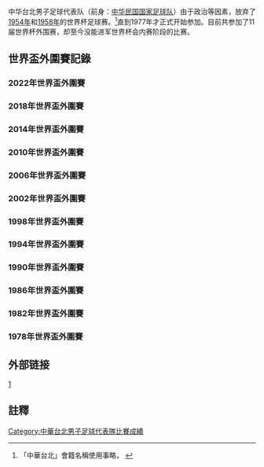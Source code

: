 {{noteTA
|G1=足球
|G2=地名
}}
中华台北男子足球代表队（前身：[[中华民国国家足球队|中华民国国家足球队]]）由于政治等因素，放弃了[[1954年世界杯足球赛|1954年]]和[[1958年世界杯足球赛|1958年]]的世界杯足球赛。<ref>「中華台北」會籍名稱使用事略， {{cite web |url=http://old.npf.org.tw/PUBLICATION/EC/090/EC-R-090-017.htm |title=存档副本 |accessdate=2010-07-08 |deadurl=yes |archiveurl=https://web.archive.org/web/20110724233918/http://old.npf.org.tw/PUBLICATION/EC/090/EC-R-090-017.htm |archivedate=2011-07-24 }}</ref>直到1977年才正式开始参加。目前共参加了11届世界杯外围赛，却至今没能进军世界杯会内赛阶段的比赛。

== 世界盃外圍賽記錄 ==
=== 2022年世界盃外圍賽===

{{footballbox collapsible
|round      = [[2022年國際足總世界盃外圍賽_–_亞洲區第二圈#B組|2022年世足資格賽亞洲第二輪]]
|date       = 2019年9月5日
|time       = 19:10 ([[UTC+8|UTC+8]])
|team1      = {{fb-rt|TPE}}
|score      = 1 - 2
|report     = https://www.fifa.com/worldcup/qatar2022/preliminaries/asia/matches/match/400080718/
|team2      = {{fb|JOR}}
|goals1     = [[溫智豪|溫智豪]] {{goal|81}}
|goals2     = [[Baha'_Faisal|Faisal]] {{goal|19}} <br> [[Ahmed_Samir_(footballer,_born_1991)|Samir]] {{goal|37}}
|stadium    = [[台北田徑場|台北田徑場]]
|location   = [[台北|台北]], [[中華民國|中華民國]]
|attendance = 5,520
|referee    = {{flagicon|JPN}} 荒木友輔
|result     = L
}}
{{footballbox collapsible
|round      = [[2022年國際足總世界盃外圍賽_–_亞洲區第二圈#B組|2022年世足資格賽亞洲第二輪]]
|date       = 2019年9月10日
|time       = 19:10 ([[UTC+8|UTC+8]])
|team1      = {{fb-rt|TPE}}
|score      = 0 - 2
|report     = https://www.fifa.com/worldcup/qatar2022/preliminaries/asia/matches/match/400080721/
|team2      = {{fb|NEP}}
|goals1     = 
|goals2     = [[Anjan_Bista|Bista]] {{goal|4||62}}
|stadium    = [[台北田徑場|台北田徑場]] 
|location   = [[台北|台北]], [[中華民國|中華民國]]
|attendance = 4,780
|referee    = {{flagicon|OMA}} Yaqoob Abdul Baki
|result     = L
}}
{{footballbox collapsible
|round      = [[2022年國際足總世界盃外圍賽_–_亞洲區第二圈#B組|2022年世足資格賽亞洲第二輪]]
|date       = 2019年10月15日
|time       = 19:40 ([[UTC+8|UTC+8]])
|team1      = {{fb-rt|TPE}}
|score      = 1 - 7
|report     = https://www.fifa.com/worldcup/qatar2022/preliminaries/asia/matches/match/400080725/
|team2      = {{fb|AUS}}
|goals1     = [[陳毅維|陳毅維]] {{goal|21}}
|goals2     = [[亞當·塔加特|塔加特]] {{goal|12||19}} <br> [[傑克遜·歐文|歐文]] {{goal|34||37}} <br>[[哈利·蘇達亞|蘇達亞]] {{goal|73||89}} <br> [[占美·麥卡倫|麥卡倫]] {{goal|84}} 
|stadium    = [[國家體育場_(高雄市)|國家體育場]]
|location   = [[高雄|高雄]], [[中華民國|中華民國]]
|attendance = 3,251
|referee    = {{flagicon|THA}} Mongkolchai Pechsri
|result     = L
}}
{{footballbox collapsible
|round      = [[2022年國際足總世界盃外圍賽_–_亞洲區第二圈#B組|2022年世足資格賽亞洲第二輪]]
|date       = 2019年11月14日
|time       = 19:00 ([[UTC+3|UTC+3]])
|team1      = {{fb-rt|KUW}}
|score      = 9 - 0
|report     = https://www.fifa.com/worldcup/qatar2022/preliminaries/asia/matches/match/400080758/
|team2      = {{fb|TPE}}
|goals1     = [[Yousef_Nasser|Nasser]] {{goal|22||59}} <br> [[Fahad_Al_Ansari|Al Ansari]] {{goal|42}} <br> [[Mobarak_Al_Faneeni|Al Faneeni]] {{goal|49}} <br> [[Bader_Al-Mutawa|Al-Mutawa]] {{goal|55}} <br> [[Faisal_Zayid|Al-Harbi]] {{goal|62}} <br> [[Shabib_Al-Khaldi|Al-Khaldi]] {{goal|73}} <br> [[陳威全_(足球運動員)|陳威全]] {{goal|77|o.g.}} <br> [[Faisal_Ajab_Al-Azemi|Al-Azemi]] {{goal|73}}
|goals2     =
|stadium    = {{link-en|賈比爾·艾哈邁德·薩巴赫國際體育場|Jaber Al-Ahmad International Stadium}}
|location   = [[科威特城|科威特城]]，[[科威特|科威特]]
|attendance = 7,500
|referee    = {{flagicon|MAS}} Mohd Amirul Izwan Yaacob
|result     = L
}}
{{footballbox collapsible
|round      = [[2022年國際足總世界盃外圍賽_–_亞洲區第二圈#B組|2022年世足資格賽亞洲第二輪]]
|date       = 2019年11月19日
|time       = 18:00 ([[UTC+2|UTC+2]])
|team1      = {{fb-rt|JOR}}
|score      = 5 - 0
|report     = https://www.fifa.com/worldcup/qatar2022/preliminaries/asia/matches/match/400080760/
|team2      = {{fb|TPE}}
|goals1     = [[Baha'_Faisal|Faisal]] {{goal|4||75}} <br> [[Ahmad_Ersan|Ersan]] {{goal|25}} <br> [[Yazan_Abu_Arab|Al-Arab]] {{goal|43}} <br> [[漢姆扎·阿爾-達爾多耶|艾達拉耶]] {{goal|62}}
|goals2     =
|stadium    = {{link-en|阿卜杜拉二世國王體育場|King Abdullah II Stadium}}
|location   = [[安曼|安曼]]，[[約旦|約旦]]
|attendance = 2,289
|referee    = {{flagicon|UAE}} [[穆罕默德·阿卜杜拉·哈桑·穆罕默德|穆罕默德·阿卜杜拉·哈桑·穆罕默德]]
|result     = L
}}
{{footballbox_collapsible
|round      = [[2022年國際足總世界盃外圍賽_–_亞洲區第二圈#B組|2022年世足資格賽亞洲第二輪]]
|date       = {{Start date|2021|6|3|df=y}}
|time       = 19:30 ([[UTC+3|UTC+3]])
|team1      = {{fb-rt|NEP}}
|score      = 2 - 0
|team2      = {{fb|TPE}}
|goals1     = {{en-link|Bista|Anjan Bista}} {{goal|3|pen.}} <br> {{en-link|N. Shrestha|Nawayug Shrestha}} {{goal|81}}
|goals2     =
|stadium    ={{en-link|科威特体育俱乐部体育场|Al Kuwait Sports Club Stadium}}
|location   = [[科威特城|科威特城]]，[[科威特|科威特]]
|attendance = 0
|referee    = {{flagicon|KOR}} 金宇城
|result     = L
}}
{{footballbox_collapsible
|round      = [[2022年國際足總世界盃外圍賽_–_亞洲區第二圈#B組|2022年世足資格賽亞洲第二輪]]
|date       = {{Start date|2021|6|7|df=y}}
|time       = 19:30 ([[UTC+3|UTC+3]])
|team1      = {{fb-rt|AUS}}
|score      = 5 - 1
|team2      = {{fb|TPE}}
|goals1 = [[哈利·苏达亚|哈利·苏达亚]] {{goal|11}} <br> [[占美·麦卡伦|占美·麦卡伦]] {{goal|27|pen.}} <br> [[特伦特·塞恩斯伯里|特伦特·塞恩斯伯里]] {{goal|41}} <br> [[米切尔·杜克|米切尔·杜克]] {{goal|46||84}}
|goals2 = [[高伟杰|高伟杰]] {{goal|62}}
|stadium    ={{en-link|科威特体育俱乐部体育场|Al Kuwait Sports Club Stadium}}
|location   = [[科威特城|科威特城]]，[[科威特|科威特]]
|attendance = 0
|referee    = {{flagicon|QAT}} Saoud Al-Athbah
|result     = L
}}
{{footballbox_collapsible
|round      = [[2022年國際足總世界盃外圍賽_–_亞洲區第二圈#B組|2022年世足資格賽亞洲第二輪]]
|date       = {{Start date|2021|6|15|df=y}}
|time       = 21:30 ([[UTC+3|UTC+3]])
|team1      = {{fb-rt|TPE}}
|score      = 1 - 2
|team2      = {{fb|KUW}}
|goals1     = [[吴俊青|吴俊青]] {{goal|51}}
|goals2     = {{en-link|Nasser|Yousef Nasser}} {{goal|14||71}}
|stadium    ={{en-link|科威特体育俱乐部体育场|Al Kuwait Sports Club Stadium}}
|location   = [[科威特城|科威特城]]，[[科威特|科威特]]
|attendance = 0
|referee    = {{flagicon|OMA}} 艾哈迈德·卡夫
|result     = L
}}

=== 2018年世界盃外圍賽===
{{footballbox_collapsible
|round= 亞洲區第一輪
|date = 2015年3月12日
|time = 19:00 [[UTC+8|UTC+8]]
|team1 = {{fb-rt|TPE}}
|score = 0 - 1
|report = [http://www.fifa.com/worldcup/matches/round=275167/match=300311248/index.html 報告 (FIFA)]<br />[https://web.archive.org/web/20180324162538/http://cms.the-afc.com/afcasfeeds?fixtureid=9227&stageid=355&tMode=H&view=ajax&show=matchsummary 報告 (AFC)]
|team2 = {{fb|BRU}}
|goals1 = 
|goals2 = [[阿迪·賽義德|阿迪·賽義德]] {{goal|36}}
|location = [[高雄市|高雄市]]，[[中華民國|中華民國]]
|stadium = [[國家體育場_(高雄市)|國家體育場]]
|attendance = 6,273
|referee = {{flagicon|IND}} Rowan Arumughan
|assistantreferees = {{flagicon|IND}} Kennedy SAPAM<br />{{flagicon|IND}} Magho MOIRANGTHEM
|fourthofficial = {{flagicon|IND}} Tejas NAGVENKAR
|nobars= 1
|result= L
|motm= {{flagicon|TPE}} [[陳柏良_(足球運動員)|陳柏良]]
}}
{{footballbox_collapsible
|round= 亞洲區第一輪
|date = 2015年3月17日
|time = 20:15 [[UTC+8|UTC+8]]
|team1 = {{fb-rt|BRU}}
|score = 0 - 2
|report=[http://www.fifa.com/worldcup/matches/round=275167/match=300311255/index.html 報告 (FIFA)]<br />[https://web.archive.org/web/20180324162443/http://cms.the-afc.com/afcasfeeds?fixtureid=9233&stageid=355&tMode=H&view=ajax&show=matchsummary 報告 (AFC)]
|team2 = {{fb|TPE}}
|goals1 = 
|goals2 = [[王睿_(台灣足球運動員)|王睿]] {{goal|36}}<br />[[朱恩樂|朱恩樂]] {{goal|53}}
|location = [[斯里巴卡旺市|斯里巴卡旺市]]，[[汶萊|汶萊]]
|stadium = {{link-en|蘇丹哈桑納爾·博爾基亞體育場|Sultan Hassal Bolkiah Stadium}}
|attendance = 18,000
|referee = {{flagicon|KSA}} Turki Alkhudhayr
|assistantreferees = {{flagicon|KSA}} Badr Al Shumrani<br />{{flagicon|KSA}} Khalaf Zaid Alshammari
|fourthofficial = {{flagicon|KSA}} Mohammed Al HOISH
|nobars= 1
|result= W
|aggregatescore = 1 - 2
|motm= {{flagicon|TPE}} [[王睿_(台灣足球運動員)|王睿]]
}}
{{footballbox_collapsible
|round= 亞洲區第二輪
|date = 2015年6月16日
|time = 19:30 [[UTC+8|UTC+8]]
|team1 = {{fb-rt|TPE}}
|score = 0 - 2
|report = [http://www.fifa.com/worldcup/matches/round=275171/match=300317468/index.html 報告 (FIFA)]<br />[https://web.archive.org/web/20180324224254/http://cms.the-afc.com/afcasfeeds?fixtureid=9387&stageid=365&tMode=H&view=ajax&show=matchsummary 報告 (AFC)]
|team2 = {{fb|THA}}
|goals1 = 
|goals2 = [[堤拉辛·當達|鄧達]] {{goal|21||39}}
|location = [[台北市|台北市]]，[[中華民國|中華民國]]
|stadium = [[台北田徑場|台北田徑場]]
|attendance =  18,168
|referee = {{flagicon|KUW}} Ali Shaban
|assistantreferees = {{flagicon|KUW}} Humoud Alsahli<br />{{flagicon|KUW}} Ali Behzad
|fourthofficial = {{flagicon|KUW}} Jasem Ahmad
|nobars= 1
|result= L
|motm= {{flagicon|THA}} [[堤拉辛·當達|鄧達]]
}}
{{footballbox_collapsible
|round= 亞洲區第二輪
|date = 2015年9月3日
|time = 17:00 [[UTC+4:30|UTC+4:30]]
|team1 = {{fb-rt|IRQ}}
|score = 5 - 1
|report = [http://www.fifa.com/worldcup/matches/round=275171/match=300317470/index.html 報告 (FIFA)]<br />[https://web.archive.org/web/20180324224521/http://cms.the-afc.com/afcasfeeds?fixtureid=9388&stageid=365&tMode=H&view=ajax&show=matchsummary 報告 (AFC)]
|team2 = {{fb|TPE}}
|goals1 = [[阿里·阿德南|阿里·阿德南]] {{goal|37}}<br>{{link-en|Ali Hosni|Ali Hosni}} {{goal|59}}<br>{{link-en|Ahmed Yasin Ghani|Ahmed Yasin Ghani|Yasin}} {{goal|80}}<br>[[尤尼斯·穆罕默德|尤尼斯]] {{goal|88}}<br>{{link-en|Justin Meram|Justin Meram|Meram}} {{goal|90+1|pen.}}
|goals2 = [[溫智豪|溫智豪]] {{goal|86}}
|location = [[德黑蘭|德黑蘭]]，[[伊朗|伊朗]]
|stadium = {{link-en|PAS Stadium|Shahid Dastgerdi Stadium|帕斯球場}}
|attendance = 4,200
|referee = {{flagicon|OMA}} Yaqoob ABDUL BAKI
|assistantreferees = {{flagicon|OMA}} Hamed AL MAYAHI<br />{{flagicon|OMA}} Abdullah AL JARDANI
|fourthofficial = {{flagicon|OMA}} Omar MUBARAK MAZAROUA AL YAQOUBI
|nobars= 1
|result= L
|motm= {{flagicon|IRQ}} [[尤尼斯·穆罕默德|尤尼斯]] 
}}
{{footballbox_collapsible
|round= 亞洲區第二輪
|date = 2015年9月8日
|time = 19:00 [[UTC+8|UTC+8]]
|team1 = {{fb-rt|TPE}}
|score = 1 - 2
|report = [http://www.fifa.com/worldcup/matches/round=275171/match=300317483/index.html 報告 (FIFA)]<br />[https://web.archive.org/web/20180324224122/http://cms.the-afc.com/afcasfeeds?fixtureid=9390&stageid=365&tMode=H&view=ajax&show=matchsummary 報告 (AFC)]
|team2 = {{fb|VIE}}
|goals1=[[吳俊青|吳俊青]] {{goal|82}}
|goals2=[[丁薦城|丁薦城]] {{goal|53}}<br>[[陳飛山|陳飛山]] {{goal|90+2}}
|location = [[台北市|台北市]]，[[中華民國|中華民國]]
|stadium = [[台北田徑場|台北田徑場]]
|attendance =  	20,239
|referee = {{flagicon|KOR}} 金大容
|assistantreferees = {{flagicon|KOR}} KANG Dojoon<br />{{flagicon|KOR}} Park INSUN
|fourthofficial = {{flagicon|BAN}} Md. MIZANUR RAHMAN
|nobars= 1
|result= L
|motm= {{flagicon|TPE}} [[陳昌源|陳昌源]]
}}
{{footballbox_collapsible
|round= 亞洲區第二輪
|date = 2015年11月12日
|time = 19:00 [[UTC+7|UTC+7]]
|team1 = {{fb-rt|THA}}
|score = 4 - 2
|report = [http://www.fifa.com/worldcup/matches/round=275171/match=300317485/index.html 報告 (FIFA)]<br />[https://web.archive.org/web/20180324224459/http://cms.the-afc.com/afcasfeeds?fixtureid=9397&stageid=365&tMode=H&view=ajax&show=matchsummary 報告 (AFC)]
|team2 = {{fb|TPE}}
|goals1 = Teerasil Dangda {{goal|41}}<br />[[博考·安南|博考·安南]] {{goal|52}}<br />[[阿迪沙·格賴頌|阿迪沙·格賴頌]] {{goal|72}}<br />Thana CHANABOOT {{goal|74}}
|goals2 = [[殷亞吉|殷亞吉]] {{goal|3}}<br />[[黃楷峻|黃楷峻]] {{goal|65}}
|location = [[曼谷|曼谷]]，[[泰國|泰國]]
|stadium = [[拉加曼加拉體育場|拉加曼加拉體育場]]
|attendance = 50,000
|referee = {{flagicon|KGZ}} Dmitriy Mashentsev
|assistantreferees = {{flagicon|KGZ}} Bakhadyr KOCHKOROV<br />{{flagicon|KGZ}} Ismailzhan TALIPZHANOV
|fourthofficial = {{flagicon|KGZ}} Rysbek SHEKERBEKOV
|nobars= 1
|result= L
|motm= {{flagicon|THA}} Tana Chanabut
}}
{{footballbox_collapsible
|round= 亞洲區第二輪
|date = 2015年11月17日
|time = 19:00 [[UTC+8|UTC+8]]
|team1 = {{fb-rt|TPE}}
|score = 0 - 2
|report = [http://www.fifa.com/worldcup/matches/round=275171/match=300317471/index.html 報告 (FIFA)]<br />[https://web.archive.org/web/20180324224236/http://cms.the-afc.com/afcasfeeds?fixtureid=9398&stageid=365&tMode=H&view=ajax&show=matchsummary 報告 (AFC)]
|team2 = {{fb|IRQ}}
|goals1 = 
|goals2 = [[杜爾加姆·伊斯邁爾|伊斯邁爾]] {{goal|19}} <br> [[尤尼斯·穆罕默德|尤尼斯]] {{goal|85}}
|location = [[高雄市|高雄市]]，[[中華民國|中華民國]]
|stadium = [[國家體育場_(高雄市)|國家體育場]]
|attendance = 11,960
|referee = {{flagicon|JPN}} [[饭田淳平|饭田淳平]]
|assistantreferees = {{flagicon|JPN}} 五十嵐泰之<br />{{flagicon|JPN}} 山內宏志
|fourthofficial = {{flagicon|CAM}} Vichhika TUY
|nobars= 1
|result= L
|motm= {{flagicon|IRQ}} [[尤尼斯·穆罕默德|尤尼斯]]
}}
{{footballbox_collapsible
|round= 亞洲區第二輪
|date = 2016年3月24日
|time = 19:00 [[UTC+7|UTC+7]]
|team1 = {{fb-rt|VIE}}
|score = 4 - 1
|report = [http://www.fifa.com/worldcup/matches/round=275171/match=300317469/index.html 報告 (FIFA)]<br />[https://web.archive.org/web/20180324224405/http://cms.the-afc.com/afcasfeeds?fixtureid=9400&stageid=365&tMode=H&view=ajax&show=matchsummary 報告 (AFC)]
|team2 = {{fb|TPE}}
|goals1 = [[黎公榮|黎公榮]] {{goal|8||90+1}}<br />[[阮文全|阮文全]] {{goal|29||42}}
|goals2 = [[吳俊青|吳俊青]] {{goal|7}}
|location = [[河內|河內]]，[[越南|越南]]
|stadium = [[美亭國家體育場|美亭國家體育場]]
|attendance = 18,350
|referee = {{flagicon|JOR}} Adham Makhadmeh
|assistantreferees = {{flagicon|JOR}} Ahmad Alroalle<br />{{flagicon|JOR}} Issa Alamawi
|fourthofficial = {{flagicon|JOR}} Ahmed Alali
|nobars= 1
|result= L
}}

=== 2014年世界盃外圍賽===
{{footballbox_collapsible
|round= 亞洲區第一輪
|date = 2011年6月29日
|time = 20:45 [[UTC+8|UTC+8]]
|team1 = {{fb-rt|MAS}}
|score = 2 - 1
|report = [http://www.fifa.com/worldcup/preliminaries/asia/matches/round=257783/match=300159191/index.html 報告]
|team2 = {{fb|TPE}}
|goals1 = [[Mohd_Safiq_Rahim|Safiq]] {{goal|28}} <br /> [[Mohd_Aidil_Zafuan_Abdul_Radzak|Zafuan Abdul Radzak]] {{goal|55}}
|goals2 = [[陳柏良_(足球運動員)|陳柏良]] {{goal|77}}
|location = [[吉隆坡|吉隆坡]]，[[馬來西亞|馬來西亞]]
|stadium = [[武吉賈利勒國家體育場|武吉賈利勒國家體育場]]
|attendance = 45,000
|referee = {{flagicon|THA}} [[猜亚•玛哈巴|猜亚•玛哈巴]]
|assistantreferees = {{flagicon|THA}} Thaweep INKAEW<br />{{flagicon|THA}} Preecha KANGRAM
|fourthofficial = {{flagicon|THA}} Prathan NASA WANG
|nobars= 1
|result= L
}}

{{footballbox_collapsible
|round= 亞洲區第一輪
|date = 2011年7月3日
|time = 19:00 [[UTC+8|UTC+8]]
|team1 = {{fb-rt|TPE}}
|score = 3 - 2 
|report = [http://www.fifa.com/worldcup/preliminaries/asia/matches/round=257783/match=300159189/report.html 報告]
|team2 = {{fb|MAS}}
|goals1 = [[張涵|張涵]] {{goal|31}} <br> [[陳柏良_(足球運動員)|陳柏良]] {{goal|44|pen.}} <br> [[陳昌源|陳昌源]] {{goal|75|pen.}}
|goals2 = [[Mohd_Aidil_Zafuan_Abdul_Radzak|Abd Radzak]] {{goal|8}} <br> [[Mohd_Safiq_Rahim|Rahim]] {{goal|40}}
|location = [[台北市|台北市]]，[[中華民國|中華民國]]
|stadium = [[台北田徑場|台北田徑場]]
|attendance = 16,768
|referee = {{flagicon|VIE}} [[武明智|武明智]]
|assistantreferees = {{flagicon|VIE}} NGUYEN Ngoc Ha<br />{{flagicon|VIE}} NGUYEN Hoang Minh
|fourthofficial = {{flagicon|VIE}} PHUNG Dinh Dung
|aggregatescore = 4 - 4([[作客入球優惠制|a]])
|nobars= 1
|result= W
}}

=== 2010年世界盃外圍賽===
{{footballbox_collapsible
|round= 亞洲區第一輪
|date = 2007年10月13日
|time = 16:00 [[UTC+5|UTC+5]]
|team1 = {{fb-rt|UZB}}
|score = 9 - 0
|report = [https://web.archive.org/web/20111230181345/http://www.fifa.com/worldcup/archive/southafrica2010/preliminaries/asia/matches/round%3D250425/match%3D300033458/report.html 报告]
|team2 = {{fb|TPE}}
|goals1 = [[Maksim_Shatskikh|Shatskikh]] {{goal|4||16||34||57||77}}<br />[[Timur_Kapadze|Kapadze]] {{goal|26}}<br />[[Victor_Karpenko|Karpenko]] {{goal|43}}<br />[[Ulugbek_Bakayev|Bakayev]] {{goal|54}}<br />[[Shavkat_Salomov|Salomov]] {{goal|68}}
|goals2 =
|location = [[塔什干|塔什干]]，[[烏茲別克|烏茲別克]]
|stadium = [[棉农体育场|棉农体育场]]
|attendance = 7,000
|referee = {{flagicon|UAE}} [[Ali_Hamad_Al-Badwawi|Ali Hamad Al-Badwawi]]
|nobars= 1
|result= L
}}

{{footballbox_collapsible
|round= 亞洲區第一輪
|date = 2007年10月28日
|time = 18:00 [[UTC+8|UTC+8]]
|team1 = {{fb-rt|TPE}}
|score = 0 - 2
|report = [https://web.archive.org/web/20111230204002/http://www.fifa.com/worldcup/archive/southafrica2010/preliminaries/asia/matches/round%3D250425/match%3D300033475/report.html 报告]
|team2 = {{fb|UZB}}
|goals1 =
|goals2 = [[Islom_Inomov|Inomov]] {{goal|79}}<br />[[Ilhomjon_Suyunov|Suyunov]] {{goal|89}}
|location = [[台北市|台北市]]，[[中華民國|中華民國]]
|stadium = [[中山足球场|中山足球场]]
|attendance = 800
|referee = {{flagicon|BAN}} [[Tayeb_Shamsuzzaman|Tayeb Shamsuzzaman]]
|aggregatescore = 0 - 11
|nobars= 1
|result= L
}}

=== 2006年世界盃外圍賽===
{{footballbox_collapsible
|round= 亞洲區第一輪
|date = 2003年11月23日
|time = 14:00 [[UTC+8|UTC+8]]
|team1 = {{fb-rt|TPE}}
|score = 3 - 0
|report = [https://web.archive.org/web/20081025024855/http://www.fifa.com/worldcup/archive/germany2006/preliminaries/preliminary%3D7861/matches/match%3D35422/report.html 报告]
|team2 = {{fb|MAC}}
|goals1 = [[庄耀宗|庄耀宗]] {{goal|23}}<br />[[陈瑞德|陈瑞德]] {{goal|52}}<br />[[张武业|张武业]] {{goal|57|pen.}}
|goals2 = 
|location = [[台北市|台北市]]，[[中華民國|中華民國]]
|stadium = [[中山足球场|中山足球场]]
|attendance = 2,000
|referee = {{flagicon|IDN}} [[Jimmy_Napitupulu|Jimmy Napitupulu]]
|nobars= 1
|result= W
}}

{{footballbox_collapsible
|round= 亞洲區第一輪
|date = 2003年11月29日
|time = 15:00 [[UTC+8|UTC+8]]
|team1 = {{fb-rt|MAC}}
|score = 1 - 3
|report = [https://web.archive.org/web/20080516032547/http://www.fifa.com/worldcup/archive/germany2006/preliminaries/preliminary%3D7861/matches/match%3D35423/report.html 报告]
|team2 = {{fb|TPE}}
|goals1 = [[梁传杰|梁传杰]] {{goal|87}}
|goals2 = [[陈瑞德|陈瑞德]] {{goal|14||69}}<br />[[江世禄|江世禄]] {{goal|66}}
|location = [[澳门|澳门]]
|stadium = [[奧林匹克體育中心-運動場|澳门运动场]]
|attendance = 250
|referee = {{flagicon|CHN}} [[周伟新|周伟新]]
|aggregatescore = 1 - 6
|nobars= 1
|result= W
}}
{{footballbox_collapsible
|round= 亞洲區第二輪
|date = 2004年2月18日
|time = 18:30
|team1 = {{fb-rt|PLE}}
|score = 8 - 0
|report = [https://web.archive.org/web/20100720150932/http://www.fifa.com/worldcup/archive/germany2006/preliminaries/preliminary%3D7861/matches/match%3D36382/report.html 报告]
|team2 = {{fb|TPE}}
|goals1 = [[Ziyad_Al-Kord|Al-Kord]] {{goal|10}}<br />[[Safwan_Habaib|Habaib]] {{goal|20||32}}<br />[[Francisco_Alam|Alam]] {{goal|43}}<br />[[Roberto_Kettlun|Kettlun]] {{goal|52||86}}<br />[[Taysir_Amar|Amar]] {{goal|76}}<br />[[Ahmed_Keshkesh|Keshkesh]] {{goal|82}}
|goals2 = 
|location = [[卡塔尔|卡塔尔]]
|stadium = [[瓦拉赫体育场|瓦拉赫体育场]]
|attendance = 1,000
|referee = {{flagicon|YEM}} [[Mukhtar_Al_Yarimi|Mukhtar Al Yarimi]]
|nobars= 1
|result= L
}}
{{footballbox_collapsible
|round= 亞洲區第二輪
|date = 2004年3月31日
|time = 15:00
|team1 = {{fb-rt|TPE}}
|score = 0 - 1
|report = [https://web.archive.org/web/20100720150942/http://www.fifa.com/worldcup/archive/germany2006/preliminaries/preliminary%3D7861/matches/match%3D36384/report.html 报告]
|team2 = {{fb|UZB}}
|goals1 = 
|goals2 = [[Leonid_Koshelev|Koshelev]] {{goal|59}}
|location = [[台北市|台北市]]，[[中華民國|中華民國]]
|stadium = [[中山足球场|中山足球场]]
|attendance = 2,500
|referee = {{flagicon|IDN}} [[Setiyono_Midi_Nitrorejo|Setiyono Midi Nitrorejo]]
|nobars= 1
|result= L
}}

{{footballbox_collapsible
|round= 亞洲區第二輪
|date = 2004年6月9日
|time = 18:00
|team1 = {{fb-rt|IRQ|2004}}
|score = 6 - 1
|report = [https://web.archive.org/web/20100720150952/http://www.fifa.com/worldcup/archive/germany2006/preliminaries/preliminary%3D7861/matches/match%3D36386/report.html 报告]
|team2 = {{fb|TPE}}
|goals1 = [[Razzaq_Farhan|Farhan]] {{goal|2||14}}<br />[[Hussam_Fawzi|Fawzi]] {{goal|18}}<br />[[Ahmad_Mnajed|Mnajed]] {{goal|50||85}}<br />[[Jassim_Swadi|Swadi]] {{goal|68}}
|goals2 = [[黄玮仪|黄玮仪]] {{goal|57}}
|location = [[安曼|安曼]]，[[约旦|约旦]]
|stadium = [[安曼国际体育场|安曼国际体育场]]
|attendance = 2,000
|referee = {{flagicon|QAT}}  [[Jassim_Al_Hail|Jassim Al Hail]]
|nobars= 1
|result= L
}}

{{footballbox_collapsible
|round= 亞洲區第二輪
|date = 2004年9月8日
|time = 15:00
|team1 = {{fb-rt|TPE}}
|score = 1 - 4
|report = [https://web.archive.org/web/20100720151002/http://www.fifa.com/worldcup/archive/germany2006/preliminaries/preliminary%3D7861/matches/match%3D36388/report.html 报告]
|team2 = {{fb|IRQ|2004}}
|goals1 = [[黄玮仪|黄玮仪]] {{goal|82}}
|goals2 = [[Salih_Sadir|Sadir]] {{goal|4||43}}<br />[[Saad_Attiya|Attiya]] {{goal|75}}<br />[[尤尼斯•穆罕默德|尤尼斯]] {{goal|86}}
|location = [[台北市|台北市]]，[[中華民國|中華民國]]
|stadium = [[中山足球场|中山足球场]]
|attendance = 5,000
|referee = {{flagicon|IND}} [[Purushothaman_Baskar|Purushothaman Baskar]]
|nobars= 1
|result= L
}}

{{footballbox_collapsible
|round= 亞洲區第二輪
|date = 2004年10月14日
|time = 16:00
|team1 = {{fb-rt|TPE}}
|score = 0 - 1
|report = [https://web.archive.org/web/20100720151007/http://www.fifa.com/worldcup/archive/germany2006/preliminaries/preliminary%3D7861/matches/match%3D36389/report.html 报告]
|team2 = {{fb|PLE}}
|goals1 = 
|goals2 = [[Taysir_Amar|Amar]] {{goal|90+4}}
|location = [[台北市|台北市]]，[[中華民國|中華民國]]
|stadium = [[中山足球场|中山足球场]]
|attendance = 500
|referee = {{flagicon|MDV}} [[Riyaz_Rasheed|Riyaz Rasheed]]
|nobars= 1
|result= L
}}

{{footballbox_collapsible
|round= 亞洲區第二輪
|date = 2004年11月17日
|time = 16:00
|team1 = {{fb-rt|UZB}}
|score = 6 - 1
|report = [https://web.archive.org/web/20100720151017/http://www.fifa.com/worldcup/archive/germany2006/preliminaries/preliminary%3D7861/matches/match%3D36392/report.html 报告]
|team2 = {{fb|TPE}}
|goals1 = [[Alexander_Geynrikh|Geynrikh]] {{goal|5}}<br />[[Mirjalol_Qosimov|Qosimov]] {{goal|12||45||85}}<br />[[Maksim_Shatskikh|Shatskikh]] {{goal|18}}<br />[[Leonid_Koshelev|Koshelev]] {{goal|34}}
|goals2 = [[黄玮仪|黄玮仪]] {{goal|64}}
|location = [[塔什干|塔什干]]，[[烏茲別克|烏茲別克]]
|stadium = [[棉农体育场|棉农体育场]]
|attendance = 20,000
|referee = {{flagicon|SYR}} [[Muhsen_Basma|Muhsen Basma]]
|nobars= 1
|result= L
}}

=== 2002年世界盃外圍賽===
{{footballbox_collapsible
|round= 亞洲區
|date = 2001年4月23日
|time = 19:00 [[UTC+5|UTC+5]]
|team1 = {{fb-rt|UZB}}
|score = 7 - 0
|team2 = {{fb|TPE}}
|goals1 = [[扎法尔•伊里斯梅托夫|伊里斯梅托夫]] {{goal|3||23||68||74}}<br/>[[Alexei_Dionisiyev|Dionisiyev]] {{goal|21}}<br/>[[Vladimir_Maminov|Maminov]] {{goal|35}}<br/>[[Georgi_Georgiev_(footballer_born_1970)|Georgiev]] {{goal|43}}
|report = [https://web.archive.org/web/20120625085753/http://www.fifa.com/worldcup/archive/edition%3D4395/preliminaries/preliminary%3D3847/matches/match%3D20911/report.html 报告]
|goals2 =
|location = [[塔什干|塔什干]]，[[烏茲別克|烏茲別克]]
|stadium = [[棉农体育场|棉农体育场]]
|attendance = 45,000
|referee = {{flagicon|UAE}} [[Mohamed_Al_Saeedi|Mohamed Al Saeedi]]
|nobars= 1
|result= L
}}

{{footballbox_collapsible
|round= 亞洲區
|date = 2001年4月25日
|time = 16:00 [[UTC+5|UTC+5]]
|team1 = {{fb-rt|TPE}}
|score = 0 - 2
|team2 = {{fb|JOR}}
|goals1 =
|report =
[https://web.archive.org/web/20120625145057/http://www.fifa.com/worldcup/archive/edition%3D4395/preliminaries/preliminary%3D3847/matches/match%3D20912/report.html 报告]
|goals2 = [[Bilal_Al-Laham|Al-Laham]] {{goal|16}}<br/>[[Mahmoud_Shelbaieh|Shelbaieh]] {{goal|57}}
|location = [[塔什干|塔什干]]，[[烏茲別克|烏茲別克]]
|stadium = [[棉农体育场|棉农体育场]]
|attendance = 5,000
|referee = {{flagicon|JPN}} [[片山义次|片山义次]]
|nobars= 1
|result= L
}}

{{footballbox_collapsible
|round= 亞洲區
|date = 2001年4月27日
|time = 16:00 [[UTC+5|UTC+5]]
|team1 = {{fb-rt|TPE}}
|score = 0 - 5
|team2 = {{fb|TKM}}
|goals1 =
|report =
[https://web.archive.org/web/20120616083426/http://www.fifa.com/worldcup/archive/edition%3D4395/preliminaries/preliminary%3D3847/matches/match%3D20914/report.html 报告]
|goals2 =  [[Goçguly_Goçgulyýew|Goçgulyýew]] {{goal|5|pen.}}<br/>[[Djumadurdy_Meredov|Meredov]] {{goal|44}} <br/>[[Kakha_Gogoladze|Gogoladze]] {{goal|53}}, {{goal|62}}<br/>[[Yuri_Borodolimov|Borodolimov]] {{goal|72}}
|location = [[塔什干|塔什干]]，[[烏茲別克|烏茲別克]]
|stadium = [[棉农体育场|棉农体育场]]
|attendance = 6,000
|referee = {{flagicon|KOR}} [[权钟铁|权钟铁]]
|nobars= 1
|result= L
}}

{{footballbox_collapsible
|round= 亞洲區
|date = 2001年5月3日
|time = 17:30 [[UTC+3|UTC+3]]
|team1 = {{fb-rt|JOR}}
|score = 6 - 0
|team2 = {{fb|TPE}}
|goals1 = [[Essam_Abu_Touk|Abu Touk]] {{goal|45||49|pen.}}<br/>[[Badran_Al-Shagran|Al-Shagran]] {{goal|61}}<br/>[[Rateb_Al-Awadat|Al-Awadat]] {{goal|85}}<br/>[[Ghanem_Hamarsheh|Hamarsheh]] {{goal|87||89}}
|report =
[https://web.archive.org/web/20120625132745/http://www.fifa.com/worldcup/archive/edition%3D4395/preliminaries/preliminary%3D3847/matches/match%3D20916/report.html 报告]
|goals2 =
|location = [[安曼|安曼]]，[[約旦|約旦]]
|stadium = [[安曼国际体育场|安曼国际体育场]]
|attendance = 8,000
|referee = {{flagicon|MAS}} [[Selearajen_Subramaniam|Selearajen Subramaniam]]
|nobars= 1
|result= L
}}

{{footballbox_collapsible
|round= 亞洲區
|date = 2001年5月5日
|time = 17:30 [[UTC+3|UTC+3]]
|team1 = {{fb-rt|TPE}}
|score = 0 - 4
|team2 = {{fb|UZB}}
|goals1 =
|report =
[https://web.archive.org/web/20091103211259/http://www.fifa.com/worldcup/archive/edition%3D4395/preliminaries/preliminary%3D3847/matches/match%3D20918/report.html 报告]
|goals2 = [[扎法尔•伊里斯梅托夫|伊里斯梅托夫]] {{goal|14||90}}<br/>[[Mirjalol_Qosimov|Qosimov]] {{goal|56||58}}
|location = [[安曼|安曼]]，[[約旦|約旦]]
|stadium = [[安曼国际体育场|安曼国际体育场]]
|attendance = 400
|referee = {{flagicon|KWT}} [[Khaled_Sadeq|Khaled Sadeq]]
|nobars= 1
|result= L
}}

{{footballbox_collapsible
|round= 亞洲區
|date = 2001年5月7日
|time = 17:30 [[UTC+3|UTC+3]]
|team1 = {{fb-rt|TKM}}
|score = 1 - 0
|team2 = {{fb|TPE}}
|goals1 = [[Kakha_Gogoladze|Gogoladze]] {{goal|37}}
|report =
[https://web.archive.org/web/20120616082647/http://www.fifa.com/worldcup/archive/edition%3D4395/preliminaries/preliminary%3D3847/matches/match%3D20920/report.html 报告]
|goals2 =
|location = [[安曼|安曼]]，[[約旦|約旦]]
|stadium = [[安曼国际体育场|安曼国际体育场]]
|attendance = 20
|referee = {{flagicon|JPN}} [[田边博|田边博]]
|nobars= 1
|result= L
}}

=== 1998年世界盃外圍賽===
{{footballbox  collapsible
|round= 亞洲區
|date = 1997年3月16日
|time = 
|team1 = {{fb-rt|TPE}}
|score = 0 - 2
|team2 = {{fb|KSA}}
|goals1 =
|goals2 = [[Obeid_Al-Dosari|O.Al-Dosari]] {{goal|34}}<br> [[Ibrahim_Al-Shahrani|Al-Shahrani]] {{goal|37}}
|location = [[莎阿南|莎阿南]]，[[马来西亚|马来西亚]]
|stadium = [[莎阿南体育场|莎阿南体育场]]
|attendance = 15,000
|referee = {{flagicon|JPN}} [[梅本博之|梅本博之]]
|report = [https://web.archive.org/web/20131102231415/http://www.fifa.com/worldcup/archive/edition%3D1013/preliminaries/preliminary%3D895/matches/match%3D8386/report.html 报告]
|nobars= 1
|result= L
}}

{{footballbox  collapsible
|round= 亞洲區
|date = 1997年3月18日
|time = 
|team1 = {{fb-rt|BAN}}
|score = 1 - 3
|team2 = {{fb|TPE}}
|goals1 = [[Mohammed_Jewel_Rana|Rana]] {{goal|56}}
|goals2 = [[林文翰|林文翰]] {{goal|59}}<br> [[黄哲明|黄哲明]] {{goal|62}}<br> [[陈贵人|陈贵人]] {{goal|78}}
|location = [[莎阿南|莎阿南]]，[[马来西亚|马来西亚]]
|stadium = [[莎阿南体育场|莎阿南体育场]]
|attendance = 10,000
|referee = 
|report = [https://web.archive.org/web/20131219224451/http://www.fifa.com/worldcup/archive/edition%3D1013/preliminaries/preliminary%3D895/matches/match%3D8388/report.html 报告]
|nobars= 1
|result= W
}}

{{footballbox  collapsible
|round= 亞洲區
|date = 1997年3月20日
|time = 
|team1 = {{fb-rt|MAS}}
|score = 2 - 0
|team2 = {{fb|TPE}}
|goals1 = [[Ahmad_Che_Zambil|Che Zambil]] {{goal|2}}<br> [[Rosdee_Sulong|Sulong]] {{goal|16}}
|goals2 =
|location = [[莎阿南|莎阿南]]，[[马来西亚|马来西亚]]
|stadium = [[莎阿南体育场|莎阿南体育场]]
|attendance = 10,293
|referee = {{flagicon|UAE}} [[Ahmed_Ibrahim_Hakeem|Ahmed Ibrahim Hakeem]]
|report = [https://web.archive.org/web/20131219224455/http://www.fifa.com/worldcup/archive/edition%3D1013/preliminaries/preliminary%3D895/matches/match%3D8391/report.html 报告]
|nobars= 1
|result= L
}}

{{footballbox  collapsible
|round= 亞洲區
|date = 1997年3月27日
|time = 
|team1 = {{fb-rt|TPE}}
|score = 0 - 0
|team2 = {{fb|MAS}}
|goals1 =
|goals2 =
|location = [[吉达|吉达]]，[[沙特阿拉伯|沙特阿拉伯]]
|stadium = [[阿卜杜拉•阿尔•费萨尔王子体育场|费萨尔王子体育场]]
|attendance = 20,000
|referee = {{flagicon|OMA}} [[Mohamed_Bin_Khamis_Al_Kabi|Mohamed Bin Khamis Al Kabi]]
|report = [https://web.archive.org/web/20131219224453/http://www.fifa.com/worldcup/archive/edition%3D1013/preliminaries/preliminary%3D895/matches/match%3D8392/report.html 报告]
|nobars= 1
|result= D
}}

{{footballbox  collapsible
|round= 亞洲區
|date = 1997年3月29日
|time = 
|team1 = {{fb-rt|TPE}}
|score = 1 - 2
|team2 = {{fb|BAN}}
|goals1 = [[许特铭|许特铭]] {{goal|}}
|goals2 = [[Mohammed_Alfaz_Ahmed|Alfaz Ahmed]] {{goal|}}<br> [[Ahmed_Imtiaz|Imtiaz]] {{goal|}}
|location = [[吉达|吉达]]，[[沙特阿拉伯|沙特阿拉伯]]
|stadium = [[阿卜杜拉•阿尔•费萨尔王子体育场|费萨尔王子体育场]]
|attendance = 2,000
|referee = {{flagicon|JOR}} [[Omar_Abu_Loom|Omar Abu Loom]]
|report = [https://web.archive.org/web/20131219224449/http://www.fifa.com/worldcup/archive/edition%3D1013/preliminaries/preliminary%3D895/matches/match%3D8394/report.html 报告]
|nobars= 1
|result= L
}}

{{footballbox  collapsible
|round= 亞洲區
|date = 1997年3月31日
|time = 
|team1 = {{fb-rt|KSA}}
|score = 6 - 0
|team2 = {{fb|TPE}}
|goals1 = [[Sami_Al-Jaber|Al-Jaber]] {{goal|3}} {{goal|16}} {{goal|63}}<br> [[Khalid_Al-Muwallid|Al-Muwallid]] {{goal|5}}<br> [[Abdulaziz_Al-Dosari|Abdulaziz Al-Dosari]] {{goal|30}}<br> [[Khamis_Al-Zahrani|Al-Zahrani]] {{goal|46}}
|goals2 =
|location = [[吉达|吉达]]，[[沙特阿拉伯|沙特阿拉伯]]
|stadium = [[阿卜杜拉•阿尔•费萨尔王子体育场|费萨尔王子体育场]]
|attendance = 9,000
|referee = {{flagicon|KOR}} [[金永洙|金永洙]]
|report = [https://web.archive.org/web/20131219224444/http://www.fifa.com/worldcup/archive/edition%3D1013/preliminaries/preliminary%3D895/matches/match%3D8397/report.html 报告]
|nobars= 1
|result= L
}}

=== 1994年世界盃外圍賽===
{{Footballbox_collapsible
|round= 亞洲區
|date = 1993年6月23日
|team1 = {{Fb-rt|TPE}}
|score = 0 - 2
|team2 = {{Fb|SYR}}
|goals1 =
|goals2 = [[Mohammad_Boshi|Mohammad Boshi]] {{goal|15}} <br> [[Mohamad_Moustafa_Kadir|Mohamad Moustafa Kadir]] {{goal|42}}
|location = [[德黑兰|德黑兰]]，[[伊朗|伊朗]]
|nobars = 1
|result= L
}}
{{Footballbox_collapsible
|round= 亞洲區
|date = 1993年6月25日
|team1 = {{Fb-rt|IRN}}
|score = 6 - 0
|team2 = {{Fb|TPE}}
|goals1 = [[Hamid_Estili|Hamid Estili]] {{goal|18}} <br> [[Ali_Asghar_Modir_Roosta|Modir Roosta]] {{goal|40||46||50||75}} <br> [[Ali_Daei|Ali Daei]] {{goal|43}}
|goals2 =
|location = [[德黑兰|德黑兰]]，[[伊朗|伊朗]]
|nobars = 1
|result= L
}}

{{Footballbox_collapsible
|round= 亞洲區
|date = 1993年6月27日
|team1 = {{Fb-rt|OMA}}
|score = 2 - 1
|team2 = {{Fb|TPE}}
|goals1 = [[Yousuf_Saleh_Al-Alawi|Yousuf Saleh Al-Alawi]] {{goal|29}} <br> [[Yunis_Aman_Al-Naseeb|Yunis Aman Al-Naseeb]] {{goal|35}}
|goals2 = [[陈福源|陈福源]] {{goal|78}}
|location = [[德黑兰|德黑兰]]，[[伊朗|伊朗]]
|nobars = 1
|result= L
}}

{{Footballbox_collapsible
|round= 亞洲區
|date = 1993年7月2日
|team1 = {{Fb-rt|SYR}}
|score = 8 - 1
|team2 = {{Fb|TPE}}
|goals1 = [[Abdul_Latif_Helou|Abdul Latif Helou]] {{goal|3||71}} <br> [[Jamal_Kazem|Jamal Kazem]] {{goal|6}} <br> [[Manaf_Ramadan|Manaf Ramadan]] {{goal|12}} <br> [[Ali_Cheikh_Dib|Ali Cheikh Dib]] {{goal|19|pen.}} <br> [[Mohamed_Nasser_Afash|Mohamed Nasser Afash]] {{goal|23||45}} <br> [[Nizar_Mahrous|Nizar Mahrous]] {{goal|80}} 
|goals2 =[[陈俊明|陈俊明]]
|location = [[大马士革|大马士革]]，[[叙利亚|叙利亚]]
|nobars = 1
|result= L
}}

{{Footballbox_collapsible
|round= 亞洲區
|date = 1993年7月4日
|team1 = {{Fb-rt|TPE}}
|score = 0 - 6
|team2 = {{Fb|IRN}}
|goals1 =
|goals2 = [[Hamid_Derakhshan|Hamid Derakhshan]] {{goal|8}} <br> [[Majid_Namjoo-Motlagh|Majid Namjoo-Motlagh]] {{goal|15|pen.}} <br> [[Ali_Daei|Ali Daei]] {{goal|19||48}} <br> [[Mehdi_Abtahi|Mehdi Abtahi]] {{goal|22}} <br> [[Hamid_Estili|Hamid Estili]] {{goal|74}}
|location = [[大马士革|大马士革]]，[[叙利亚|叙利亚]]
|nobars = 1
|result= L
}}

{{Footballbox_collapsible
|round= 亞洲區
|date = 1993年7月7日
|team1 = {{Fb-rt|TPE}}
|score = 1 - 7
|team2 = {{Fb|OMA}}
|goals1 = [[叶清桐|叶清桐]] {{goal|66}}
|goals2 = [[Yousuf_Saleh_Al-Alawi|Yousuf Saleh Al-Alawi]] {{goal|6}} <br> [[Mohammed_Abdul_Noor|Mohammed Abdul Noor]] {{goal|15||88}} <br> [[Rashid_Al-Wahaibi|Rashid Al-Wahaibi]] {{goal|34||82}} <br> [[Mattar_Al-Mukhaini|Mattar Al-Mukhaini]] {{goal|64}} <br> [[Nabil_Al-Siyabi|Nabil Al-Siyabi]] {{goal|74}} 
|location = [[大马士革|大马士革]]，[[叙利亚|叙利亚]]
|nobars = 1
|result= L
}}

=== 1990年世界盃外圍賽===
{{footballbox_collapsible
|round= 大洋洲區第一輪
| date         = 1988年12月11日
| time         = 
| team1        = {{fb-rt|Chinese Taipei}}
| score        = 0 - 4
| report       = 
| team2        = {{fb|New Zealand}}
| goals1       = 
| goals2       = {{goal|36}} [[Billy_Wright_(footballer_born_1962)|Wright]]<br>{{goal|45}} [[Darren_McClennan|McClennan]]<br>{{goal|57}} [[Noel_Barkley|Barkley]]<br>{{goal|76}} [[Danny_Halligan|Halligan]]
|location = [[惠灵顿|惠灵顿]]，[[新西兰|新西兰]]
| stadium      = [[新城公园|新城公园]]
| attendance   = 2,500
| referee      = {{flagicon|AUS}} [[Chris_Bambridge|Chris Bambridge]]
|nobars = 1
|result= L
}}
{{footballbox_collapsible
|round= 大洋洲區第一輪
| date         = 1988年12月15日
| time         = 
| team1        = {{fb-rt|New Zealand}}
| score        = 4 - 1
| report       = 
| team2        = {{fb|Chinese Taipei}}
| goals1       = [[Billy_Wright_(footballer_born_1962)|Wright]] {{goal|12}}<br>[[Darren_McClennan|McClennan]] {{goal|17||42||49}}
| goals2       = [[Garry_Lund|Lund]] {{goal|56|o.g.}}
|location = [[奥克兰|奥克兰]]，[[新西兰|新西兰]]
| stadium      = [[西泉体育场|西泉体育场]]
| attendance   = 7,500
| referee      = {{flagicon|AUS}} Gary Power
|aggregatescore = 8 - 1
|nobars = 1
|result= L
}}

=== 1986年世界盃外圍賽===
{{footballbox_collapsible
|round= 大洋洲區
| date         = 1985年9月3日
| time         = 
| team1        = {{fb-rt|Chinese Taipei}}
| score        = 0 - 6
| report       = 
| team2        = {{fb|Israel}}
| goals1       = 
| goals2       = [[Rifaat_Turk|Turk]] {{goal|28||35||74}} <br> [[Zahi_Armeli|Armeli]] {{goal|39}} <br> [[Uri_Malmilian|Malmilian]]{{goal|53||90}} 
| stadium      = [[拉马干体育场|拉马干体育场]]
| location     = [[特拉维夫|特拉维夫]]，[[以色列|以色列]]
| attendance   = 30,000
| referee      = {{flagicon|ROM}} Mircea Salomir
|nobars = 1
|result= L
}}

{{footballbox_collapsible
|round= 大洋洲區
| date         = 1985年9月8日
| time         = 
| team1        = {{fb-rt|Israel}}
| score        = 5 - 0
| report       = 
| team2        = {{fb|Chinese Taipei}}
| goals1       = [[Avi_Cohen|Cohen]] {{goal|7}} <br> [[Zahi_Armeli|Armeli]] {{goal|18}} <br> [[Eli_Ohana|Ohana]] {{goal|56||72||79}}
| goals2       = 
| stadium      = [[拉马干体育场|拉马干体育场]]
| location     = [[特拉维夫|特拉维夫]]，[[以色列|以色列]]
| attendance   = 10,000
| referee      = {{flagicon|ROM}} [[Ioan_Igna|Ioan Igna]]
|nobars = 1
|result= L
}}

{{footballbox_collapsible
|round= 大洋洲區
| date         = 1985年10月5日
| time         = 
| team1        = {{fb-rt|Chinese Taipei}}
| score        = 1 - 5
| report       = 
| team2        = {{fb|New Zealand}}
| goals1       = [[陈信安|陈信安]] {{goal|41}}
| goals2       = {{goal|13}} [[Declan_Edge|Edge]]<br>{{goal|25}} [[Colin_Walker_(footballer_born_1958)|Walker]]<br>{{goal|31||51||89}} [[Steve_Sumner|Sumner]]
| stadium      = [[蒙特史马特体育场|蒙特史马特体育场]]
| location     = [[奥克兰|奥克兰]]，[[新西兰|新西兰]]
| attendance   = 
| referee      = {{flagicon|AUS}} [[Chris_Bambridge|Chris Bambridge]]
|nobars = 1
|result= L
}}

{{footballbox_collapsible
|round= 大洋洲區
| date         = 1985年10月12日
| time         = 
| team1        = {{fb-rt|New Zealand}}
| score        = 5 - 0
| report       = 
| team2        = {{fb|Chinese Taipei}}
| goals1       = [[Allan_Boath|Boath]] {{goal|19}}<br>[[Grant_Turner|Turner]] {{goal|32||76}}<br>[[Colin_Walker_(footballer_born_1958)|Walker]] {{goal|57||65|pen.}}
| goals2       = 
| stadium      = [[伊丽莎白二世皇后公园|伊丽莎白二世皇后公园]]
| location     = [[基督城|基督城]]，[[新西兰|新西兰]]
| attendance   = 
| referee      = {{flagicon|AUS}} Don Campbell
|nobars = 1
|result= L
}} 

{{footballbox_collapsible
|round= 大洋洲區
| date         = 1985年10月23日
| time         = 
| team1        = {{fb-rt|Chinese Taipei}}
| score        = 0 - 7
| report       = 
| team2        = {{fb|Australia}}
| goals1       = 
| goals2       = [[Robbie_Dunn|Dunn]] {{goal|2||89|pen.}}<br>[[强春贵|强春贵]] {{goal|13|o.g.}}<br>[[Dave_Mitchell_(footballer)|Mitchell]] {{goal|57||59||87}}<br>[[Graham_Arnold|Arnold]] {{goal|68}}
| stadium      = [[欣德马什体育场|欣德马什体育场]]
| location     = [[阿德莱德|阿德莱德]]，[[澳大利亚|澳大利亚]]
| attendance   = 2,000
| referee      = {{flagicon|NZL}} John Cameron
|nobars = 1
|result= L
}}

{{footballbox_collapsible
|round= 大洋洲區
| date         = 1985年10月27日
| time         = 
| team1        = {{fb-rt|Australia}}
| score        = 8 - 0
| report       = 
| team2        = {{fb|Chinese Taipei}}
| goals1       = [[Žarko_Odžakov|Odžakov]] {{goal|41||56||69}}<br>[[Oscar_Crino|Crino]] {{goal|52}}<br>[[John_Kosmina|Kosmina]] {{goal|65|pen.|72||88}}<br>[[Ian_Gray_(Australian_footballer)|Gray]] {{goal|89}}
| goals2       = 
| stadium      = [[圣乔治体育场|圣乔治体育场]]
| location     = [[悉尼|悉尼]]，[[澳大利亚|澳大利亚]]
| attendance   = 2,694
| referee      = {{flagicon|NZL}} Bill Munro
|nobars = 1
|result= L
}}

=== 1982年世界盃外圍賽===
{{Footballbox_collapsible
|round= 大洋洲區
|date = 1981年5月7日
|team1 = {{Fb-rt|TPE}}
|score = 0 - 0
|team2 = {{Fb|NZL}}
|goals1 = 
|goals2 =
|location = [[台北市|台北市]]，[[中華民國|中華民國]]
|referee = {{flagicon|JPN}} Asami
|nobars = 1
|result= D
}}
 
{{Footballbox_collapsible
|round= 大洋洲區
|date = 1981年5月30日
|team1 = {{Fb-rt|NZL}}
|score = 2 - 0
|team2 = {{Fb|TPE}}
|goals1 = [[Steve_Wooddin|Steve Wooddin]] {{Goal|14}}<br />[[Grant_Turner|Grant Turner]] {{Goal|75}}
|goals2 =
|location = [[奥克兰|奥克兰]]，[[新西兰|新西兰]]
|referee = {{flagicon|AUS}} [[Tony_Boskovic|Boskovic]]
|nobars = 1
|result= L
}}
 
{{Footballbox_collapsible
|round= 大洋洲區
|date = 1981年6月6日
|team1 = {{Fb-rt|FIJ}}
|score = 2 - 1
|team2 = {{Fb|TPE}}
|goals1 = 
|goals2 =
|location = [[苏瓦|苏瓦]]，[[斐济|斐济]]
|referee = {{flagicon|SIN}} Dhillon
|nobars = 1
|result= L
}}
 
{{Footballbox_collapsible
|round= 大洋洲區
|date = 1981年6月10日
|team1 = {{Fb-rt|AUS}}
|score = 3 - 2
|team2 = {{Fb|TPE}}
|goals1 = Henderson {{Goal|17}}<br />Kosmina {{Goal|54}}<br />Byrne {{Goal|68|pen.}}
|goals2 = Deng Chyan {{Goal|82||89}}
|location = [[阿德莱德|阿德莱德]]，[[澳大利亚|澳大利亚]]
|referee = {{flagicon|THA}} Getkaew
|nobars = 1
|result= L
}}
 
{{Footballbox_collapsible
|round= 大洋洲區
|date = 1981年6月15日
|team1 = {{Fb-rt|IDN}}
|score = 1 - 0
|team2 = {{Fb|TPE}}
|goals1 = [[Hadi_Ismanto|Hadi Ismanto]] {{Goal|75}}
|goals2 =
|location = [[雅加达|雅加达]]，[[印度尼西亚|印度尼西亚]]
|referee = {{flagicon|THA}} Charupunt
|nobars = 1
|result= L
}}
 
{{Footballbox_collapsible
|round= 大洋洲區
|date = 1981年6月28日
|team1 = {{Fb-rt|TPE}}
|score = 2 - 0
|team2 = {{Fb|IDN}}
|goals1 = Deng Chyan {{Goal}}<br />Jyn Tson {{Goal}}
|goals2 =
|location = [[台北市|台北市]]，[[中華民國|中華民國]]
|referee = {{flagicon|JPN}} Nishi
|nobars = 1
|result= W
}}
 
{{Footballbox_collapsible
|round= 大洋洲區
|date = 1981年8月4日
|team1 = {{Fb-rt|TPE}}
|score = 0 - 0
|team2 = {{Fb|FIJ}}
|goals1 = 
|goals2 =
|location = [[台北市|台北市]]，[[中華民國|中華民國]]
|referee = {{flagicon|PHI}} Brillantes
|nobars = 1
|result= D
}}
 
{{Footballbox_collapsible
|round= 大洋洲區
|date = 1981年9月6日
|team1 = {{Fb-rt|TPE}}
|score = 0 - 0
|team2 = {{Fb|AUS}}
|goals1 = 
|goals2 =
|location = [[台北市|台北市]]，[[中華民國|中華民國]]
|referee = {{flagicon|PHI}} Gurkan
|nobars = 1
|result= D
}}

=== 1978年世界盃外圍賽===
{{Footballbox_collapsible
|round= 大洋洲區
|date = 1977年3月13日
|team1 = {{Fb-rt|AUS}}
|score = 3 - 0
|team2 = {{Fb|ROC}}
|goals1 = Rooney {{Goal}}{{Goal}}<br />Abonyi {{Goal}}
|goals2 =
|location = [[苏瓦|苏瓦]]，[[斐济|斐济]]
|referee = {{flagicon|THA}} Promakash
|nobars = 1
|result= L
}}
 
{{Footballbox_collapsible
|round= 大洋洲區
|date = 1977年3月16日
|team1 = {{Fb-rt|ROC}}
|score = 1 - 2
|team2 = {{Fb|AUS}}
|goals1 = Fung {{Goal}}
|goals2 = Abonyi {{Goal}}<br />Kosmina {{Goal}}
|location = [[苏瓦|苏瓦]]，[[斐济|斐济]]
|referee = {{flagicon|THA}} Getkaew
|nobars = 1
|result= L
}}
 
{{Footballbox_collapsible
|round= 大洋洲區
|date = 1977年3月20日
|team1 = {{Fb-rt|NZL}}
|score = 6 - 0
|team2 = {{Fb|ROC}}
|goals1 = Nelson {{Goal}}{{Goal}}{{Goal}}<br />Campbell {{Goal}}<br />Taylor {{Goal}}<br />Weymouth {{Goal}}
|goals2 =
|location = [[奥克兰|奥克兰]]，[[新西兰|新西兰]]
|referee = {{flagicon|SIN}} Suppiah
|nobars = 1
|result= L
}}
 
{{Footballbox_collapsible
|round= 大洋洲區
|date = 1977年3月23日
|team1 = {{Fb-rt|ROC}}
|score = 0 - 6
|team2 = {{Fb|NZL}}
|goals1 =
|goals2 = Nelson {{Goal}}{{Goal}}<br />Sumner {{Goal}}{{Goal}}<br />B. Turner {{Goal}}
|location = [[奥克兰|奥克兰]]，[[新西兰|新西兰]]
|referee = {{flagicon|SIN}} Dhillon
|nobars = 1
|result= L
}}

== 外部链接 ==
[https://web.archive.org/web/20130519104444/http://www.ctfa.com.tw/download/ctfa_score.htm]
==註釋==
{{reflist|2}}

[[Category:中華台北男子足球代表隊比賽成績|Category:中華台北男子足球代表隊比賽成績]]